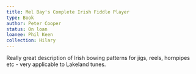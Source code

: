 ```yaml
---
title: Mel Bay's Complete Irish Fiddle Player
type: Book
author: Peter Cooper
status: On loan
loanee: Phil Keen
collection: Hilary
---
```

Really great description of Irish bowing patterns for jigs, reels, hornpipes etc - very applicable to Lakeland tunes.